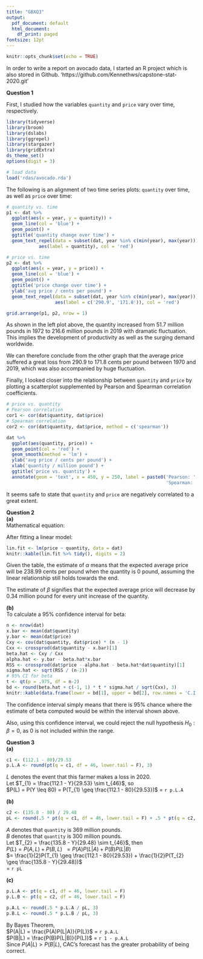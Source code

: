 ```yaml
---
title: "GBXQ3"
output:
  pdf_document: default
  html_document:
    df_print: paged
fontsize: 12pt
---
```


```r
knitr::opts_chunk$set(echo = TRUE)
```


In order to write a report on avocado data, I started an R project which is also stored in Github. 'https://github.com/Kennethws/capstone-stat-2020.git'

**Question 1**

First, I studied how the variables `quantity` and `price` vary over time, respectively. 

```r
library(tidyverse)
library(broom)
library(dslabs)
library(ggrepel)
library(stargazer)
library(gridExtra)
ds_theme_set()
options(digit = 3)

# load data
load('rdas/avocado.rda')
```

The following is an alignment of two time series plots: `quantity` over time, as well as `price` over time:\

```r
# quantity vs. time
p1 <- dat %>% 
  ggplot(aes(x = year, y = quantity)) +
  geom_line(col = 'blue') +
  geom_point() +
  ggtitle('quantity change over time') +
  geom_text_repel(data = subset(dat, year %in% c(min(year), max(year))),
            aes(label = quantity), col = 'red')

# price vs. time
p2 <- dat %>% 
  ggplot(aes(x = year, y = price)) +
  geom_line(col = 'blue') +
  geom_point() +
  ggtitle('price change over time') +
  ylab('avg price / cents per pound') +
  geom_text_repel(data = subset(dat, year %in% c(min(year), max(year))),
                  aes(label = c('290.9', '171.8')), col = 'red')

grid.arrange(p1, p2, nrow = 1)
```
As shown in the left plot above, the quantity increased from 51.7 million pounds in 1972 to 216.6 million pounds in 2019 with dramatic fluctuation. This implies the development of productivity as well as the surging demand worldwide.

We can therefore conclude from the other graph that the average price suffered a great loss from 290.9 to 171.8 cents per pound between 1970 and 2019, which was also accompanied by huge fluctuation. 

Finally, I looked closer into the relationship between `quantity` and `price` by plotting a scatterplot supplemented by Pearson and Spearman correlation coefficients.

```r
# price vs. quantity
# Pearson correlation
cor1 <- cor(dat$quantity, dat$price)
# Spearman correlation
cor2 <- cor(dat$quantity, dat$price, method = c('spearman'))

dat %>% 
  ggplot(aes(quantity, price)) +
  geom_point(col = 'red') +
  geom_smooth(method = 'lm') +
  ylab('avg price / cents per pound') +
  xlab('quantity / million pound') +
  ggtitle('price vs. quantity') +
  annotate(geom = 'text', x = 450, y = 250, label = paste0('Pearson: ', round(cor1, 2), '\n',
                                                           'Spearman: ', round(cor2, 2)))
```
It seems safe to state that `quantity` and `price` are negatively correlated to a great extent.

**Question 2** \
**(a)**\
Mathematical equation: 
\begin{equation}
  E(Y|X = x) = {\beta}x + \alpha
\end{equation}

After fitting a linear model:

```r
lin.fit <- lm(price ~ quantity, data = dat)
knitr::kable(lin.fit %>% tidy(), digits = 2)
```

Given the table, the estimate of $\alpha$ means that the expected average price will be 238.99 cents per pound when the quantity is 0 pound, assuming the linear relationship still holds towards the end.

The estimate of $\beta$ signifies that the expected average price will decrease by 0.34 million pound for every unit increase of the quantity.

**(b)** \
To calculate a 95% confidence interval for beta:

```r
n <- nrow(dat)
x.bar <- mean(dat$quantity)
y.bar <- mean(dat$price)
Cxy <- cov(dat$quantity, dat$price) * (n - 1)
Cxx <- crossprod(dat$quantity - x.bar)[1]
beta.hat <- Cxy / Cxx
alpha.hat <- y.bar - beta.hat*x.bar
RSS <- crossprod(dat$price - alpha.hat - beta.hat*dat$quantity)[1]
sigma.hat <- sqrt(RSS / (n-2))
# 95% CI for beta
t <- qt(p = .975, df = n-2)
bd <- round(beta.hat + c(-1, 1) * t * sigma.hat / sqrt(Cxx), 3)
knitr::kable(data.frame(lower = bd[1], upper = bd[2], row.names = 'C.I.'))
```

The confidence interval simply means that there is 95% chance where the estimate of beta computed would be within the interval shown above.

Also, using this confidence interval, we could reject the null hypothesis $H_{0}: \beta=0$, as 0 is not included within the range.

**Question 3**\
**(a)**

```r
c1 <- (112.1 - 80)/29.53
p.L.A <- round(pt(q = c1, df = 46, lower.tail = F), 3)
```

$L$ denotes the event that this farmer makes a loss in 2020.\
Let $T_{1} = \frac{112.1 - Y}{29.53} \sim t_{46}$, so\
$P(L) = P(Y \leq 80) = P(T_{1} \geq \frac{112.1 - 80}{29.53})$ = `r p.L.A`

**(b)**

```r
c2 <- (135.8 - 80) / 29.48
pL <- round(.5 * pt(q = c1, df = 46, lower.tail = F) + .5 * pt(q = c2, df = 46, lower.tail = F), 3)
```


$A$ denotes that `quantity` is 369 million pounds.\
$B$ denotes that `quantity` is 300 million pounds.\
Let $T_{2} = \frac{135.8 - Y}{29.48} \sim t_{46}$, then\
$P(L) = P(A,L) + P(B,L)$\ 
$= P(A)P(L|A) + P(B)P(L|B)$\
$= \frac{1}{2}P(T_{1} \geq \frac{112.1 - 80}{29.53}) + \frac{1}{2}P(T_{2} \geq \frac{135.8 - Y}{29.48})$\
$=$ `r pL`

**(c)**

```r
p.L.A <- pt(q = c1, df = 46, lower.tail = F)
p.L.B <- pt(q = c2, df = 46, lower.tail = F)

p.A.L <- round(.5 * p.L.A / pL, 3)
p.B.L <- round(.5 * p.L.B / pL, 3)
```


By Bayes Theorem,\
$P(A|L) = \frac{P(A)P(L|A)}{P(L)}$ = `r p.A.L` \
$P(B|L) = \frac{P(B)P(L|B)}{P(L)}$ = `r 1 - p.A.L` \
Since $P(A|L) > P(B|L)$, CAC's forecast has the greater probability of being correct.
